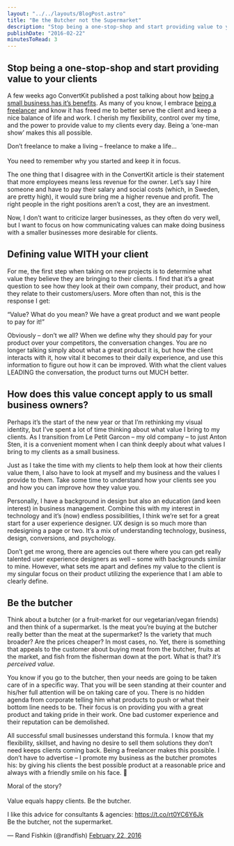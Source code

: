 ```yaml
---
layout: "../../layouts/BlogPost.astro"
title: "Be the Butcher not the Supermarket"
description: "Stop being a one-stop-shop and start providing value to your clients\n\n\nA few weeks ago ConvertKit published a post talking about how being a small business has it’s benefits. As many of you know, I embrace being a freelancer and know it has freed me to better serve the client and keep a nice balance of life and work. I cherish my flexibility, control over my time, and the power to provide value to my clients every day. Being a ‘one-man show’ makes this all possible.\n\n\n\n\n\nDon’t freelance to make "
publishDate: "2016-02-22"
minutesToRead: 3
---
```


<h2 id="stop-being-a-one-stop-shop-and-start-providing-value-to-your-clients">Stop being a one-stop-shop and start providing value to your clients</h2>
<p>A few weeks ago ConvertKit published a post talking about how <a href="http://convertkit.com/2016/6-benefits-staying-small/?ref=antonsten.com" target="_blank">being a small business has it’s benefits</a>. As many of you know, I embrace <a href="https://www.antonsten.com/freelancer-for-life/" target="_blank">being a freelancer</a> and know it has freed me to better serve the client and keep a nice balance of life and work. I cherish my flexibility, control over my time, and the power to provide value to my clients every day. Being a ‘one-man show’ makes this all possible.</p>

<div class="blockquote">
<div><p>Don’t freelance to make a living – freelance to make a life…<br><br>
You need to remember why you started and keep it in focus.</p></div>
</div>

<p>The one thing that I disagree with in the ConvertKit article is their statement that more employees means less revenue for the owner. Let’s say I hire someone and have to pay their salary and social costs (which, in Sweden, are pretty high), it would sure bring me a higher revenue and profit. The right people in the right positions aren’t a cost, they are an investment.</p>
<p>Now, I don’t want to criticize larger businesses, as they often do very well, but I want to focus on how communicating values can make doing business with a smaller businesses more desirable for clients.</p>
<h2 id="defining-value-with-your-client">Defining value WITH your client</h2>
<p>For me, the first step when taking on new projects is to determine what value they believe they are bringing to their clients. I find that it’s a great question to see how they look at their own company, their product, and how they relate to their customers/users. More often than not, this is the response I get:</p>

<div class="blockquote">
<div><p>“Value? What do you mean? We have a great product and we want people to pay for it!”</p></div>
</div>

<p>Obviously – don’t we all? When we define why they should pay for your product over your competitors, the conversation changes. You are no longer talking simply about what a great product it is, but how the client interacts with it, how vital it becomes to their daily experience, and use this information to figure out how it can be improved. With what the client values LEADING the conversation, the product turns out MUCH better.</p>
<h2 id="how-does-this-value-concept-apply-to-us-small-business-owners">How does this value concept apply to us small business owners?</h2>
<p>Perhaps it’s the start of the new year or that I’m rethinking my visual identity, but I’ve spent a lot of time thinking about what value I bring to my clients. As I transition from Le Petit Garcon – my old company – to just Anton Sten, it is a convenient moment when I can think deeply about what values I bring to my clients as a small business.</p>
<p>Just as I take the time with my clients to help them look at how their clients value them, I also have to look at myself and my business and the values I provide to them. Take some time to understand how your clients see you and how you can improve how they value you.</p>
<p>Personally, I have a background in design but also an education (and keen interest) in business management. Combine this with my interest in technology and it’s (now) endless possibilities, I think we’re set for a great start for a user experience designer. UX design is so much more than redesigning a page or two. It’s a mix of understanding technology, business, design, conversions, and psychology.</p>
<p>Don’t get me wrong, there are agencies out there where you can get really talented user experience designers as well – some with backgrounds similar to mine. However, what sets me apart and defines my value to the client is my singular focus on their product utilizing the experience that I am able to clearly define.</p>
<h2 id="be-the-butcher">Be the butcher</h2>
<p>Think about a butcher (or a fruit-market for our vegetarian/vegan friends) and then think of a supermarket. Is the meat you’re buying at the butcher really better than the meat at the supermarket? Is the variety that much broader? Are the prices cheaper? In most cases, no. Yet, there is something that appeals to the customer about buying meat from the butcher, fruits at the market, and fish from the fisherman down at the port. What is that? <em>It’s perceived value.</em></p>
<p>You know if you go to the butcher, then your needs are going to be taken care of in a specific way. That you will be seen standing at their counter and his/her full attention will be on taking care of you. There is no hidden agenda from corporate telling him what products to push or what their bottom line needs to be. Their focus is on providing you with a great product and taking pride in their work. One bad customer experience and their reputation can be demolished.</p>
<p>All successful small businesses understand this formula. I know that my flexibility, skillset, and having no desire to sell them solutions they don’t need keeps clients coming back. Being a freelancer makes this possible. I don’t have to advertise – I promote my business as the butcher promotes his: by giving his clients the best possible product at a reasonable price and always with a friendly smile on his face. 🙂</p>
<p>Moral of the story?<br><br>
Value equals happy clients. Be the butcher.</p>

<div class="blockquote">
<div><p lang="en" dir="ltr">
    I like this advice for consultants &amp; agencies: <a href="https://t.co/rt0YC6Y6Jk?ref=antonsten.com">https://t.co/rt0YC6Y6Jk</a><br>Be the butcher, not the supermarket.
  </p>
  <p>
    — Rand Fishkin (@randfish) <a href="https://twitter.com/randfish/status/701827856758808576?ref=antonsten.com">February 22, 2016</a>
  </p></div>
</div>